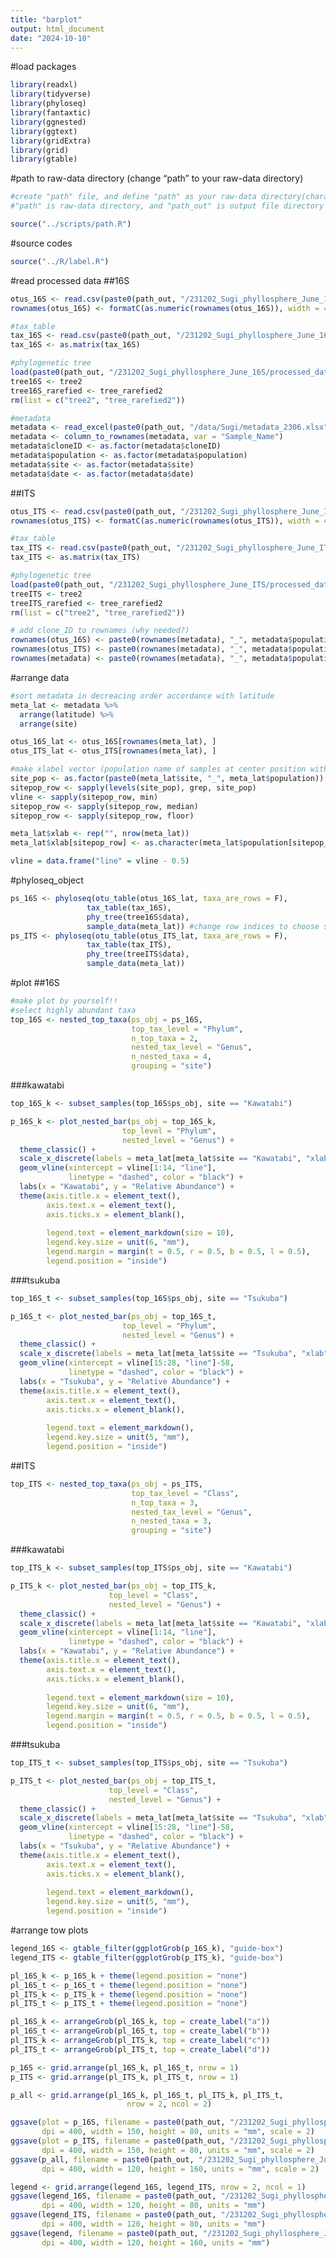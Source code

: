 ```yaml
---
title: "barplot"
output: html_document
date: "2024-10-10"
---
```


#load packages

```r
library(readxl)
library(tidyverse)
library(phyloseq)
library(fantaxtic)
library(ggnested)
library(ggtext)
library(gridExtra)
library(grid)
library(gtable)
```

#path to raw-data directory (change "path" to your raw-data directory)

```r
#create "path" file, and define "path" as your raw-data directory(character vector) in the file
#"path" is raw-data directory, and "path_out" is output file directory

source("../scripts/path.R")
```

#source codes
```r
source("../R/label.R")
```

#read processed data
##16S

```r
otus_16S <- read.csv(paste0(path_out, "/231202_Sugi_phyllosphere_June_16S/processed_data/otus_data_16S.csv"), row.names = 1)
rownames(otus_16S) <- formatC(as.numeric(rownames(otus_16S)), width = 4, flag = "0") #add 0 to rownames

#tax_table
tax_16S <- read.csv(paste0(path_out, "/231202_Sugi_phyllosphere_June_16S/processed_data/tax_table2_16S.csv"), row.names = 1)
tax_16S <- as.matrix(tax_16S)

#phylogenetic tree
load(paste0(path_out, "/231202_Sugi_phyllosphere_June_16S/processed_data/trees.Rdata"))
tree16S <- tree2
tree16S_rarefied <- tree_rarefied2
rm(list = c("tree2", "tree_rarefied2"))

#metadata
metadata <- read_excel(paste0(path_out, "/data/Sugi/metadata_2306.xlsx"), sheet = "Sheet1")
metadata <- column_to_rownames(metadata, var = "Sample_Name")
metadata$cloneID <- as.factor(metadata$cloneID)
metadata$population <- as.factor(metadata$population)
metadata$site <- as.factor(metadata$site)
metadata$date <- as.factor(metadata$date)
```

##ITS

```r
otus_ITS <- read.csv(paste0(path_out, "/231202_Sugi_phyllosphere_June_ITS/processed_data/otus_data_ITS.csv"), row.names = 1)
rownames(otus_ITS) <- formatC(as.numeric(rownames(otus_ITS)), width = 4, flag = "0") #add 0 to rownames

#tax_table
tax_ITS <- read.csv(paste0(path_out, "/231202_Sugi_phyllosphere_June_ITS/processed_data/tax_table2_ITS.csv"), row.names = 1)
tax_ITS <- as.matrix(tax_ITS)

#phylogenetic tree
load(paste0(path_out, "/231202_Sugi_phyllosphere_June_ITS/processed_data/trees.Rdata"))
treeITS <- tree2
treeITS_rarefied <- tree_rarefied2
rm(list = c("tree2", "tree_rarefied2"))
```


```r
# add clone_ID to rownames (why needed?)
rownames(otus_16S) <- paste0(rownames(metadata), "_", metadata$population)
rownames(otus_ITS) <- paste0(rownames(metadata), "_", metadata$population)
rownames(metadata) <- paste0(rownames(metadata), "_", metadata$population)
```

#arrange data

```r
#sort metadata in decreacing order accordance with latitude
meta_lat <- metadata %>%
  arrange(latitude) %>%
  arrange(site)

otus_16S_lat <- otus_16S[rownames(meta_lat), ]
otus_ITS_lat <- otus_ITS[rownames(meta_lat), ]

#make xlabel vector (population name of samples at center position within samples with the same population)
site_pop <- as.factor(paste0(meta_lat$site, "_", meta_lat$population))
sitepop_row <- sapply(levels(site_pop), grep, site_pop)
vline <- sapply(sitepop_row, min)
sitepop_row <- sapply(sitepop_row, median)
sitepop_row <- sapply(sitepop_row, floor)

meta_lat$xlab <- rep("", nrow(meta_lat))
meta_lat$xlab[sitepop_row] <- as.character(meta_lat$population[sitepop_row])

vline = data.frame("line" = vline - 0.5)
```

#phyloseq_object

```r
ps_16S <- phyloseq(otu_table(otus_16S_lat, taxa_are_rows = F), 
                 tax_table(tax_16S), 
                 phy_tree(tree16S$data), 
                 sample_data(meta_lat)) #change row indices to choose samples included in barplots
ps_ITS <- phyloseq(otu_table(otus_ITS_lat, taxa_are_rows = F), 
                 tax_table(tax_ITS), 
                 phy_tree(treeITS$data), 
                 sample_data(meta_lat))
```

#plot
##16S

```r
#make plot by yourself!!
#select highly abundant taxa
top_16S <- nested_top_taxa(ps_obj = ps_16S, 
                           top_tax_level = "Phylum",
                           n_top_taxa = 2,
                           nested_tax_level = "Genus", 
                           n_nested_taxa = 4, 
                           grouping = "site")
```

###kawatabi

```r
top_16S_k <- subset_samples(top_16S$ps_obj, site == "Kawatabi")

p_16S_k <- plot_nested_bar(ps_obj = top_16S_k, 
                         top_level = "Phylum", 
                         nested_level = "Genus") +
  theme_classic() +
  scale_x_discrete(labels = meta_lat[meta_lat$site == "Kawatabi", "xlab"]) +
  geom_vline(xintercept = vline[1:14, "line"], 
             linetype = "dashed", color = "black") +
  labs(x = "Kawatabi", y = "Relative Abundance") +
  theme(axis.title.x = element_text(), 
        axis.text.x = element_text(),
        axis.ticks.x = element_blank(),
        
        legend.text = element_markdown(size = 10), 
        legend.key.size = unit(6, "mm"), 
        legend.margin = margin(t = 0.5, r = 0.5, b = 0.5, l = 0.5), 
        legend.position = "inside")
```

###tsukuba

```r
top_16S_t <- subset_samples(top_16S$ps_obj, site == "Tsukuba")

p_16S_t <- plot_nested_bar(ps_obj = top_16S_t, 
                         top_level = "Phylum", 
                         nested_level = "Genus") +
  theme_classic() +
  scale_x_discrete(labels = meta_lat[meta_lat$site == "Tsukuba", "xlab"]) +
  geom_vline(xintercept = vline[15:28, "line"]-58, 
             linetype = "dashed", color = "black") +
  labs(x = "Tsukuba", y = "Relative Abundance") +
  theme(axis.title.x = element_text(), 
        axis.text.x = element_text(),
        axis.ticks.x = element_blank(),
        
        legend.text = element_markdown(), 
        legend.key.size = unit(5, "mm"), 
        legend.position = "inside")
```

##ITS

```r
top_ITS <- nested_top_taxa(ps_obj = ps_ITS, 
                           top_tax_level = "Class",
                           n_top_taxa = 3,
                           nested_tax_level = "Genus", 
                           n_nested_taxa = 3,
                           grouping = "site")
```

###kawatabi

```r
top_ITS_k <- subset_samples(top_ITS$ps_obj, site == "Kawatabi")

p_ITS_k <- plot_nested_bar(ps_obj = top_ITS_k, 
                      top_level = "Class", 
                      nested_level = "Genus") +
  theme_classic() +
  scale_x_discrete(labels = meta_lat[meta_lat$site == "Kawatabi", "xlab"]) +
  geom_vline(xintercept = vline[1:14, "line"], 
             linetype = "dashed", color = "black") +
  labs(x = "Kawatabi", y = "Relative Abundance") +
  theme(axis.title.x = element_text(), 
        axis.text.x = element_text(),
        axis.ticks.x = element_blank(),
        
        legend.text = element_markdown(size = 10), 
        legend.key.size = unit(6, "mm"), 
        legend.margin = margin(t = 0.5, r = 0.5, b = 0.5, l = 0.5), 
        legend.position = "inside")
```

###tsukuba

```r
top_ITS_t <- subset_samples(top_ITS$ps_obj, site == "Tsukuba")

p_ITS_t <- plot_nested_bar(ps_obj = top_ITS_t, 
                      top_level = "Class", 
                      nested_level = "Genus") +
  theme_classic() +
  scale_x_discrete(labels = meta_lat[meta_lat$site == "Tsukuba", "xlab"]) +
  geom_vline(xintercept = vline[15:28, "line"]-58, 
             linetype = "dashed", color = "black") +
  labs(x = "Tsukuba", y = "Relative Abundance") +
  theme(axis.title.x = element_text(), 
        axis.text.x = element_text(),
        axis.ticks.x = element_blank(),
        
        legend.text = element_markdown(), 
        legend.key.size = unit(5, "mm"), 
        legend.position = "inside")
```

#arrange tow plots

```r
legend_16S <- gtable_filter(ggplotGrob(p_16S_k), "guide-box")
legend_ITS <- gtable_filter(ggplotGrob(p_ITS_k), "guide-box")

pl_16S_k <- p_16S_k + theme(legend.position = "none")
pl_16S_t <- p_16S_t + theme(legend.position = "none")
pl_ITS_k <- p_ITS_k + theme(legend.position = "none")
pl_ITS_t <- p_ITS_t + theme(legend.position = "none")

pl_16S_k <- arrangeGrob(pl_16S_k, top = create_label("a"))
pl_16S_t <- arrangeGrob(pl_16S_t, top = create_label("b"))
pl_ITS_k <- arrangeGrob(pl_ITS_k, top = create_label("c"))
pl_ITS_t <- arrangeGrob(pl_ITS_t, top = create_label("d"))

p_16S <- grid.arrange(pl_16S_k, pl_16S_t, nrow = 1)
p_ITS <- grid.arrange(pl_ITS_k, pl_ITS_t, nrow = 1)

p_all <- grid.arrange(pl_16S_k, pl_16S_t, pl_ITS_k, pl_ITS_t, 
                          nrow = 2, ncol = 2)

ggsave(plot = p_16S, filename = paste0(path_out, "/231202_Sugi_phyllosphere_June_16S/figures/barplot_16S.png"), 
       dpi = 400, width = 150, height = 80, units = "mm", scale = 2)
ggsave(plot = p_ITS, filename = paste0(path_out, "/231202_Sugi_phyllosphere_June_ITS/figures/barplot_ITS.png"), 
       dpi = 400, width = 150, height = 80, units = "mm", scale = 2)
ggsave(p_all, filename = paste0(path_out, "/231202_Sugi_phyllosphere_June_16S/figures/barplot_both.png"), 
       dpi = 400, width = 120, height = 160, units = "mm", scale = 2)
```

```r
legend <- grid.arrange(legend_16S, legend_ITS, nrow = 2, ncol = 1)
ggsave(legend_16S, filename = paste0(path_out, "/231202_Sugi_phyllosphere_June_16S/figures/barplot_legend.png"), 
       dpi = 400, width = 120, height = 80, units = "mm")
ggsave(legend_ITS, filename = paste0(path_out, "/231202_Sugi_phyllosphere_June_ITS/figures/barplot_legend.png"), 
       dpi = 400, width = 120, height = 80, units = "mm")
ggsave(legend, filename = paste0(path_out, "/231202_Sugi_phyllosphere_June_16S/figures/barplot_legend_both.png"), 
       dpi = 400, width = 120, height = 160, units = "mm")
```

